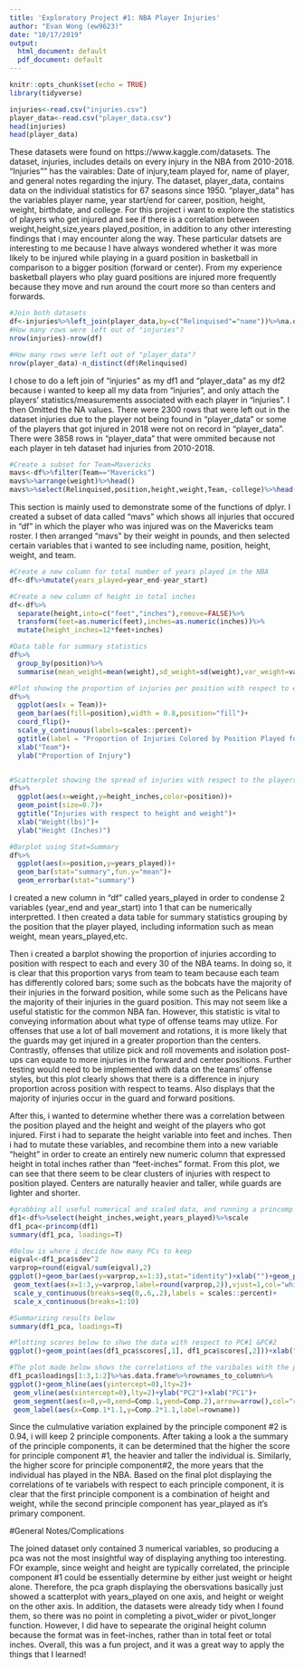 ```yaml
---
title: 'Exploratory Project #1: NBA Player Injuries'
author: "Evan Wong (ew9623)"
date: "10/17/2019"
output:
  html_document: default
  pdf_document: default
---
```


```r
knitr::opts_chunk$set(echo = TRUE)
library(tidyverse)
```


```r
injuries<-read.csv("injuries.csv")
player_data<-read.csv("player_data.csv")
head(injuries)
head(player_data)
```
These datasets were found on https://www.kaggle.com/datasets. The dataset, injuries, includes details on every injury in the NBA from 2010-2018. "Injuries"" has the vairables: Date of injury,team played for, name of player, and general notes regarding the injury. The dataset, player_data, contains data on the individual statistics for 67 seasons since 1950. "player_data" has the variables player name, year start/end for career, position, height, weight, birthdate, and college. For this project i want to explore the statistics of players who get injured and see if there is a correlation between weight,height,size,years played,position, in addition to any other interesting findings that i may encounter along the way. These particular datsets are interesting to me because I have always wondered whether it was more likely to be injured while playing in a guard position in basketball in comparison to a bigger position (forward or center). From my experience basketball players who play guard positions are injured more frequently because they move and run around the court more so than centers and forwards. 

```r
#Join both datasets 
df<-injuries%>%left_join(player_data,by=c("Relinquised"="name"))%>%na.omit
#How many rows were left out of "injuries"?
nrow(injuries)-nrow(df)

#How many rows were left out of "player_data"?
nrow(player_data)-n_distinct(df$Relinquised)
```
I chose to do a left join of "injuries" as my df1 and "player_data" as my df2 because i wanted to keep all my data from "injuries", and only attach the players' statistics/measurements associated with each player in "injuries". I then Omitted the NA values. There were 2300 rows that were left out in the dataset injuries due to the player not being found in "player_data" or some of the players that got injured in 2018 were not on record in "player_data". There were 3858 rows in "player_data" that were ommited because not each player in teh dataset had injuries from 2010-2018. 

```r
#Create a subset for Team=Mavericks
mavs<-df%>%filter(Team=="Mavericks") 
mavs%>%arrange(weight)%>%head() 
mavs%>%select(Relinquised,position,height,weight,Team,-college)%>%head()
```
This section is mainly used to demonstrate some of the functions of dplyr. I created a subset of data called "mavs" which shows all injuries that occured in "df" in which the player who was injured was on the Mavericks team roster. I then arranged "mavs" by their weight in pounds, and then selected certain variables that i wanted to see including name, position, height, weight, and team. 

```r
#Create a new column for total number of years played in the NBA
df<-df%>%mutate(years_played=year_end-year_start) 

#Create a new column of height in total inches 
df<-df%>% 
  separate(height,into=c("feet","inches"),remove=FALSE)%>%
  transform(feet=as.numeric(feet),inches=as.numeric(inches))%>%
  mutate(height_inches=12*feet+inches)

#Data table for summary statistics
df%>%
  group_by(position)%>%
  summarise(mean_weight=mean(weight),sd_weight=sd(weight),var_weight=var(weight),mean_years_played=mean(years_played),sd_years_played=sd(years_played),var_years_played=var(years_played),mean_height=mean(height_inches,sd_height=sd(height_inches),var_height=var(height_inches))) 

#Plot showing the proportion of injuries per position with respect to each team
df%>% 
  ggplot(aes(x = Team))+
  geom_bar(aes(fill=position),width = 0.8,position="fill")+
  coord_flip()+
  scale_y_continuous(labels=scales::percent)+
  ggtitle(label = "Proportion of Injuries Colored by Position Played for Teams") +
  xlab("Team")+
  ylab("Proportion of Injury")


#Scatterplot showing the spread of injuries with respect to the players' height and weight
df%>%
  ggplot(aes(x=weight,y=height_inches,color=position))+
  geom_point(size=0.7)+
  ggtitle("Injuries with respect to height and weight")+
  xlab("Weight(lbs)")+
  ylab("Height (Inches)")

#Barplot using Stat=Summary
df%>%
  ggplot(aes(x=position,y=years_played))+
  geom_bar(stat="summary",fun.y="mean")+
  geom_errorbar(stat="summary")
```

I created a new column in "df" called years_played in order to condense 2 variables (year_end and year_start) into 1 that can be numerically interpretted. I then created a data table for summary statistics grouping by the position that the player played, including information such as mean weight, mean years_played,etc. 

Then i created a barplot showing the proportion of injuries according to position with respect to each and every 30 of the NBA teams. In doing so, it is clear that this proportion varys from team to team because each team has differently colored bars; some such as the bobcats have the majority of their injuries in the forward position, while some such as the Pelicans have the majority of their injuries in the guard position. This may not seem like a useful statistic for the common NBA fan. However, this statistic is vital to conveying information about what type of offense teams may utlize. For offenses that use a lot of ball movement and rotations, it is more likely that the guards may get injured in a greater proportion than the centers. Contrastly, offenses that utilize pick and roll movements and isolation post-ups can equate to more injuries in the forward and center positions. Further testing would need to be implemented with data on the teams' offense styles, but this plot clearly shows that there is a difference in injury proportion across position with respect to teams. Also displays that the majority of injuries occur in the guard and forward positions. 

After this, i wanted to determine whether there was a correlation between the position played and the height and weight of the players who got injured. First i had to separate the height variable into feet and inches. Then i had to mutate these variables, and recombine them into a new variable "height" in order to create an entirely new numeric column that expressed height in total inches rather than "feet-inches" format. From this plot, we can see that there seem to be clear clusters of injuries with respect to position played. Centers are naturally heavier and taller, while guards are lighter and shorter. 

```r
#grabbing all useful numerical and scaled data, and running a princomp function 
df1<-df%>%select(height_inches,weight,years_played)%>%scale 
df1_pca<-princomp(df1)
summary(df1_pca, loadings=T)

#Below is where i decide how many PCs to keep
eigval<-df1_pca$sdev^2
varprop=round(eigval/sum(eigval),2)
ggplot()+geom_bar(aes(y=varprop,x=1:3),stat="identity")+xlab("")+geom_path(aes(y=varprop,x=1:3))+
 geom_text(aes(x=1:3,y=varprop,label=round(varprop,2)),vjust=1,col="white",size=5)+
 scale_y_continuous(breaks=seq(0,.6,.2),labels = scales::percent)+
 scale_x_continuous(breaks=1:10)

#Summarizing results below
summary(df1_pca, loadings=T)

#Plotting scores below to shwo the data with respect to PC#1 &PC#2
ggplot()+geom_point(aes(df1_pca$scores[,1], df1_pca$scores[,2]))+xlab("PC1")+ylab("PC2")

#The plot made below shows the correlations of the varibales with the principle component
df1_pca$loadings[1:3,1:2]%>%as.data.frame%>%rownames_to_column%>%
ggplot()+geom_hline(aes(yintercept=0),lty=2)+
 geom_vline(aes(xintercept=0),lty=2)+ylab("PC2")+xlab("PC1")+
 geom_segment(aes(x=0,y=0,xend=Comp.1,yend=Comp.2),arrow=arrow(),col="red")+
 geom_label(aes(x=Comp.1*1.1,y=Comp.2*1.1,label=rowname))
```

Since the culmulative variation explained by the principle component #2 is 0.94, i will keep 2 principle components. After taking a look a the summary of the principle components, it can be determined that the higher the score for principle component #1, the heavier and taller the individual is. Similarly, the higher score for principle component#2, the more years that the individual has played in the NBA. Based on the final plot displaying the correlations of te variabels with respect to each principle component, it is clear that the first principle component is a combination of height and weight, while the second principle component has year_played as it's primary component. 

#General Notes/Complications

The joined dataset only contained 3 numerical variables, so producing a pca was not the most insightful way of displaying anything too interesting. FOr example, since weight and height are typically correlated, the principle component #1 could be essentially determine by either just weight or height alone. Therefore, the pca graph displaying the obersvations basically just showed a scatterplot with years_played on one axis, and height or weight on the other axis. In addition, the datasets were already tidy when I found them, so there was no point in completing a pivot_wider or pivot_longer function. However, I did have to sepearate the original height column because the format was in feet-inches, rather than in total feet or total inches. Overall, this was a fun project, and it was a great way to apply the things that I learned!